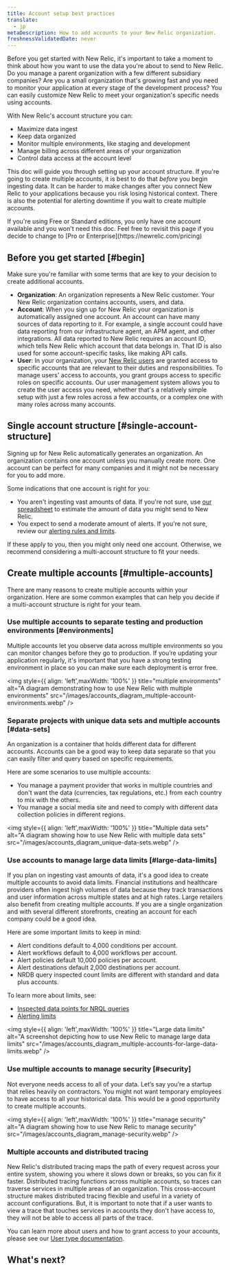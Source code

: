 ```yaml
---
title: Account setup best practices
translate:
  - jp
metaDescription: How to add accounts to your New Relic organization. 
freshnessValidatedDate: never
---
```


Before you get started with New Relic, it's important to take a moment to think about how you want to use the data you're about to send to New Relic. Do you manage a parent organization with a few different subsidiary companies? Are you a small organization that's growing fast and you need to monitor your application at every stage of the development process?  You can easily customize New Relic to meet your organization's specific needs using accounts.

With New Relic's account structure you can:

* Maximize data ingest
* Keep data organized
* Monitor multiple environments, like staging and development
* Manage billing across different areas of your organization
* Control data access at the account level

This doc will guide you through setting up your account structure. If you're going to create multiple accounts, it is best to do that _before_ you begin ingesting data. It can be harder to make changes after you connect New Relic to your applications because you risk losing historical context. There is also the potential for alerting downtime if you wait to create multiple accounts.

<Callout variant="tip">
  If you're using Free or Standard editions, you only have one account available and you won't need this doc. Feel free to revisit this page if you decide to change to [Pro or Enterprise](https://newrelic.com/pricing)
</Callout>

## Before you get started [#begin]

Make sure you're familiar with some terms that are key to your decision to create additional accounts.

* <DNT>**Organization**</DNT>:  An organization represents a New Relic customer. Your New Relic organization contains accounts, users, and data.
* <DNT>**Account**</DNT>: When you sign up for New Relic your organization is automatically assigned one account. An account can have many sources of data reporting to it. For example, a single account could have data reporting from our infrastructure agent, an APM agent, and other integrations. All data reported to New Relic requires an account ID, which tells New Relic which account that data belongs in. That ID is also used for some account-specific tasks, like making API calls.
* <DNT>**User**</DNT>: In your organization, your [New Relic users](/docs/accounts/accounts-billing/new-relic-one-user-management/introduction-managing-users/) are granted access to specific accounts that are relevant to their duties and responsibilities. To manage users' access to accounts, you grant groups access to specific roles on specific accounts. Our user management system allows you to create the user access you need, whether that's a relatively simple setup with just a few roles across a few accounts, or a complex one with many roles across many accounts.

## Single account structure [#single-account-structure]

Signing up for New Relic automatically generates an organization. An organization contains one account unless you manually create more. One account can be perfect for many companies and it might not be necessary for you to add more.

Some indications that one account is right for you:

* You aren't ingesting vast amounts of data. If you're not sure, use [our spreadsheet](https://newrelic.com/blog/nerdlog/estimate-data-cost) to estimate the amount of data you might send to New Relic.
* You expect to send a moderate amount of alerts. If you're not sure, review our [alerting rules and limits](/docs/alerts-applied-intelligence/new-relic-alerts/learn-alerts/rules-limits-alerts).

If these apply to you, then you might only need one account. Otherwise, we recommend considering a multi-account structure to fit your needs.

## Create multiple accounts [#multiple-accounts]

There are many reasons to create multiple accounts within your organization. Here are some common examples that can help you decide if a multi-account structure is right for your team.

### Use multiple accounts to separate testing and production environments [#environments]

Multiple accounts let you observe data across multiple environments so you can monitor changes before they go to production. If you’re updating your application regularly, it's important that you have a strong testing environment in place so you can make sure each deployment is error free.

<img
  style={{ align: 'left',maxWidth: '100%' }}
  title="multiple environments"
  alt="A diagram demonstrating how to use New Relic with multiple environments"
  src="/images/accounts_diagram_multiple-account-environments.webp"
/>

### Separate projects with unique data sets and multiple accounts [#data-sets]

An organization is a container that holds different data for different accounts. Accounts can be a good way to keep data separate so that you can easily filter and query based on specific requirements.

Here are some scenarios to use multiple accounts:

* You manage a payment provider that works in multiple countries and don't want the data (currencies, tax regulations, etc.) from each country to mix with the others.
* You manage a social media site and need to comply with different data collection policies in different regions.

<img
  style={{ align: 'left',maxWidth: '100%' }}
  title="Multiple data sets"
  alt="A diagram showing how to use New Relic with multiple data sets"
  src="/images/accounts_diagram_unique-data-sets.webp"
/>

### Use accounts to manage large data limits [#large-data-limits]

If you plan on ingesting vast amounts of data, it's a good idea to create multiple accounts to avoid data limits. Financial institutions and healthcare providers often ingest high volumes of data because they track transactions and user information across multiple states and at high rates. Large retailers also benefit from creating multiple accounts. If you are a single organization and with several different storefronts, creating an account for each company could be a good idea.

Here are some important limits to keep in mind:

* Alert conditions default to 4,000 conditions per account.
* Alert workflows default to 4,000 workflows per account.
* Alert policies default 10,000 policies per account.
* Alert destinations default 2,000 destinations per account.
* NRDB query inspected count limits are different with standard and data plus accounts.

To learn more about limits, see:

* [Inspected data points for NRQL queries](/docs/query-your-data/nrql-new-relic-query-language/get-started/rate-limits-nrql-queries/#inspected-count-limits)
* [Alerting limits](/docs/alerts-applied-intelligence/new-relic-alerts/learn-alerts/rules-limits-alerts/)

<img
  style={{ align: 'left',maxWidth: '100%' }}
  title="Large data limits"
  alt="A screenshot depicting how to use New Relic to manage large data limits"
  src="/images/accounts_diagram_multiple-accounts-for-large-data-limits.webp"
/>

### Use multiple accounts to manage security [#security]

Not everyone needs access to all of your data. Let’s say you’re a startup that relies heavily on contractors. You might not want temporary employees to have access to all your historical data. This would be a good opportunity to create multiple accounts.

<img
  style={{ align: 'left',maxWidth: '100%' }}
  title="manage security"
  alt="A diagram showing how to use New Relic to manage security"
  src="/images/accounts_diagram_manage-security.webp"
/>

### Multiple accounts and distributed tracing

New Relic's distributed tracing maps the path of every request across your entire system, showing you where it slows down or breaks, so you can fix it faster. Distributed tracing functions across multiple accounts, so traces can traverse services in multiple areas of an organization. This cross-account structure makes distributed tracing flexible and useful in a variety of account configurations. But, it is important to note that if a user wants to view a trace that touches services in accounts they don't have access to, they will not be able to access all parts of the trace.

You can learn more about users and how to grant access to your accounts, please see our [User type documentation](/docs/accounts/accounts-billing/new-relic-one-user-management/user-type/).

## What's next?

<DocTiles>
  <DocTile
    path="https://docs.newrelic.com/docs/accounts/accounts-billing/account-structure/add-accounts/"
    title="Add an account"
  />

  <DocTile
    path="https://newrelic.com/pricing"
    title="Learn more about pricing"
  />

  <DocTile
    path="https://docs.newrelic.com/docs/accounts/accounts-billing/new-relic-one-user-management/introduction-managing-users/"
    title="Learn about how to manage users"
  />
</DocTiles>
